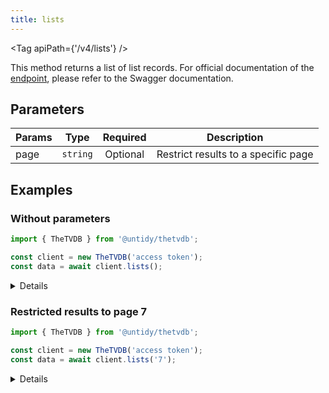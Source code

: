 ```yaml
---
title: lists
---
```



<Tag apiPath={'/v4/lists'} />

This method returns a list of list records. For official documentation of the
[endpoint](https://thetvdb.github.io/v4-api/#/Lists/getAllLists), please refer to the Swagger
documentation.

## Parameters

| Params | Type     | Required | Description                         |
| ------ | -------- | :------: | ----------------------------------- |
| page   | `string` | Optional | Restrict results to a specific page |

## Examples

### Without parameters

```js {4}
import { TheTVDB } from '@untidy/thetvdb';

const client = new TheTVDB('access token');
const data = await client.lists();
```

<Details>

```js
{
  status: 'success',
  data: [
    {
      id: 1,
      name: 'Scooby-Doo',
      overview:
        'The following is a list of the various media from the Scooby-Doo franchise which includes series, films and specials.',
      url: '1001',
      // ...
    },
    // ...
  ],
  links: {
    prev: null,
    self: 'https://api4.thetvdb.com/v4/lists?page=0',
    next: 'https://api4.thetvdb.com/v4/lists?page=1',
    total_items: 4927,
    page_size: 500,
  },
};
```

</Details>

### Restricted results to page 7

```js {4}
import { TheTVDB } from '@untidy/thetvdb';

const client = new TheTVDB('access token');
const data = await client.lists('7');
```

<Details>

```js
{
  status: 'success',
  data: [
    {
      id: 14374,
      name: 'Chateau',
      overview: '',
      url: '14374',
      // ...
    },
    // ...
  ],
  links: {
    prev: 'https://api4.thetvdb.com/v4/lists?page=6',
    self: 'https://api4.thetvdb.com/v4/lists?page=7',
    next: 'https://api4.thetvdb.com/v4/lists?page=8',
    total_items: 4969,
    page_size: 500,
  },
};
```

</Details>
